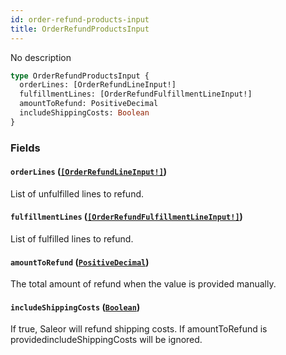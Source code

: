 ```yaml
---
id: order-refund-products-input
title: OrderRefundProductsInput
---
```


No description

```graphql
type OrderRefundProductsInput {
  orderLines: [OrderRefundLineInput!]
  fulfillmentLines: [OrderRefundFulfillmentLineInput!]
  amountToRefund: PositiveDecimal
  includeShippingCosts: Boolean
}
```

### Fields

#### `orderLines` ([`[OrderRefundLineInput!]`](/docs/developer/api-reference/inputs/order-refund-line-input))

List of unfulfilled lines to refund.

#### `fulfillmentLines` ([`[OrderRefundFulfillmentLineInput!]`](/docs/developer/api-reference/inputs/order-refund-fulfillment-line-input))

List of fulfilled lines to refund.

#### `amountToRefund` ([`PositiveDecimal`](/docs/developer/api-reference/scalars/positive-decimal))

The total amount of refund when the value is provided manually.

#### `includeShippingCosts` ([`Boolean`](/docs/developer/api-reference/scalars/boolean))

If true, Saleor will refund shipping costs. If amountToRefund is providedincludeShippingCosts will be ignored.
